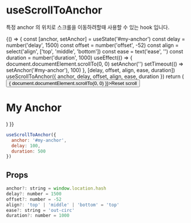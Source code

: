 
<Meta title="React-Hooks | useScrollToAnchor" />

# useScrollToAnchor

특정 anchor 의 위치로 스크롤을 이동하려할때 사용할 수 있는 hook 입니다.

<Preview>
  <Story name="Basic">
    {() => {
      const [anchor, setAnchor] = useState('#my-anchor')
      const delay = number('delay', 1500)
      const offset = number('offset', -52)
      const align = select('align', ['top', 'middle', 'bottom'])
      const ease = text('ease', '')
      const duration = number('duration', 1000)
      useEffect(() => {
        document.documentElement.scrollTo(0, 0)
        setAnchor('')
        setTimeout(() => setAnchor('#my-anchor'), 100)
      }, [delay, offset, align, ease, duration])
      useScrollToAnchor({
        anchor,
        delay,
        offset,
        align,
        ease,
        duration
      })
      return (
        <div style={{ paddingTop: '100%', paddingBottom: '100%' }}>
          <button onClick={() => {
            document.documentElement.scrollTo(0, 0)
          }}>Reset scroll</button>
          <h1 id="my-anchor">My Anchor</h1>
        </div>
      )
    }}
  </Story>
</Preview>

```js
useScrollToAnchor({
  anchor: '#my-anchor',
  delay: 100,
  duration: 500
})
```

## Props

```js
anchor?: string = window.location.hash
delay?: number = 1500
offset?: number = -52
align?: 'top' | 'middle' | 'bottom' = 'top'
ease?: string = 'out-circ'
duration?: number = 1000
```